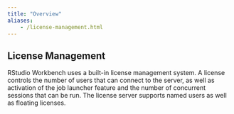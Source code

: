 ```yaml
---
title: "Overview"
aliases:
	- /license-management.html
---
```


## License Management {.pro-header}

RStudio Workbench uses a built-in license management system.  A license controls the number of users that can connect to the server, as well as activation of the job launcher feature and the number of concurrent sessions that can be run.  The license server supports named users as well as floating licenses.